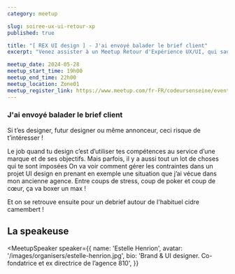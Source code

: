 ```yaml
---
category: meetup

slug: soiree-ux-ui-retour-xp
published: true

title: "[ REX UI design ] - J'ai envoyé balader le brief client"
excerpt: "Venez assister à un Meetup Retour d'Expérience UX/UI, qui sauvera peut-être vos futurs projets clients !"

meetup_date: 2024-05-28
meetup_start_time: 19h00
meetup_end_time: 22h00
meetup_location: Zone01
meetup_register_link: https://www.meetup.com/fr-FR/codeursenseine/events/301015583/
---
```


### J'ai envoyé balader le brief client

Si t’es designer, futur designer ou même annonceur, ceci risque de t’intéresser !

Le job quand tu design c’est d’utiliser tes compétences au service d’une marque et de ses objectifs.
Mais parfois, il y a aussi tout un lot de choses qui te sont imposées
On va voir comment gérer les contraintes dans un projet UI design en prenant en exemple une situation que j’ai vécue dans mon ancienne agence.
Entre coups de stress, coup de poker et coup de cœur, ça va boxer un max !

Et on se retrouve ensuite pour un debrief autour de l'habituel cidre camembert !

## La speakeuse

<MeetupSpeaker
  speaker={{
    name: 'Estelle Henrion',
    avatar: '/images/organisers/estelle-henrion.jpg',
    bio: 'Brand & UI designer. Co-fondatrice et ex directrice de l’agence 810',
  }}
></MeetupSpeaker>
